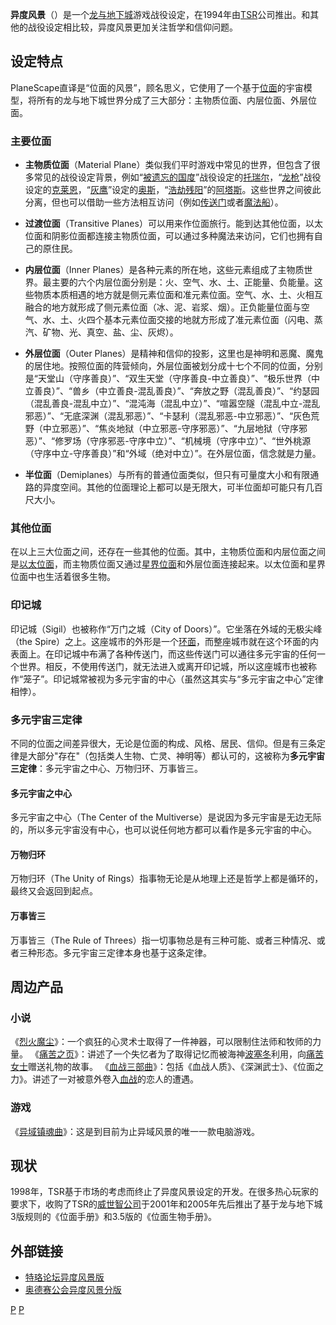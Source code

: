 '''异度风景'''（{{lang-en|'''Planescape'''}}）是一个[[龙与地下城|龙与地下城]]游戏战役设定，在1994年由[[TSR_(公司)|TSR]]公司推出。和其他的战役设定相比较，异度风景更加关注哲学和信仰问题。

== 设定特点 ==

PlaneScape直译是“位面的风景”，顾名思义，它使用了一个基于[[位面|位面]]的宇宙模型，将所有的龙与地下城世界分成了三大部分：主物质位面、内层位面、外层位面。

=== 主要位面 ===
*'''主物质位面'''（Material Plane）类似我们平时游戏中常见的世界，但包含了很多常见的战役设定背景，例如“[[被遗忘的国度|被遗忘的国度]]”战役设定的[[托瑞尔|托瑞尔]]，“[[龙枪|龙枪]]”战役设定的[[克莱恩|克莱恩]]，“[[灰鹰|灰鹰]]”设定的[[奥斯|奥斯]]，“[[浩劫残阳|浩劫残阳]]”的[[阿塔斯|阿塔斯]]。这些世界之间彼此分离，但也可以借助一些方法相互访问（例如[[传送门|传送门]]或者[[魔法船|魔法船]]）。

*'''过渡位面'''（Transitive Planes）可以用来作位面旅行。能到达其他位面，以太位面和阴影位面都连接主物质位面，可以通过多种魔法来访问，它们也拥有自己的原住民。 

*'''内层位面'''（Inner Planes）是各种元素的所在地，这些元素组成了主物质世界。最主要的六个内层位面分别是：火、空气、水、土、正能量、负能量。这些物质本质相遇的地方就是侧元素位面和准元素位面。空气、水、土、火相互融合的地方就形成了侧元素位面（冰、泥、岩浆、烟）。正负能量位面与空气、水、土、火四个基本元素位面交接的地就方形成了准元素位面（闪电、蒸汽、矿物、光、真空、盐、尘、灰烬）。

*'''外层位面'''（Outer Planes）是精神和信仰的投影，这里也是神明和恶魔、魔鬼的居住地。按照位面的阵营倾向，外层位面被划分成十七个不同的位面，分别是“天堂山（守序善良）”、“双生天堂（守序善良-中立善良）”、“极乐世界（中立善良）”、“兽乡（中立善良-混乱善良）”、“奔放之野（混乱善良）”、“约瑟园（混乱善良-混乱中立）”、“混沌海（混乱中立）”、“喧嚣空隧（混乱中立-混乱邪恶）”、“无底深渊（混乱邪恶）”、“卡瑟利（混乱邪恶-中立邪恶）”、“灰色荒野（中立邪恶）”、“焦炎地狱（中立邪恶-守序邪恶）”、“九层地狱（守序邪恶）”、“修罗场（守序邪恶-守序中立）”、“机械境（守序中立）”、“世外桃源（守序中立-守序善良）”和“外域（绝对中立）”。在外层位面，信念就是力量。

*'''半位面'''（Demiplanes）与所有的普通位面类似，但只有可量度大小和有限通路的异度空间。其他的位面理论上都可以是无限大，可半位面却可能只有几百尺大小。

=== 其他位面 ===
在以上三大位面之间，还存在一些其他的位面。其中，主物质位面和内层位面之间是[[以太位面|以太位面]]，而主物质位面又通过[[星界位面|星界位面]]和外层位面连接起来。以太位面和星界位面中也生活着很多生物。

===印记城===
印记城（Sigil）也被称作“万门之城（City of Doors）”。它坐落在外域的无极尖峰（the Spire）之上。这座城市的外形是一个[[环面|环面]]，而整座城市就在这个环面的内表面上。在印记城中布满了各种传送门，而这些传送门可以通往多元宇宙的任何一个世界。相反，不使用传送门，就无法进入或离开印记城，所以这座城市也被称作“笼子”。印记城常被视为多元宇宙的中心（虽然这其实与“多元宇宙之中心”定律相悖）。

=== 多元宇宙三定律 ===
不同的位面之间差异很大，无论是位面的构成、风格、居民、信仰。但是有三条定律是大部分"存在"（包括类人生物、亡灵、神明等）都认可的，这被称为'''多元宇宙三定律'''：多元宇宙之中心、万物归环、万事皆三。

====多元宇宙之中心====
多元宇宙之中心（The Center of the Multiverse）是说因为多元宇宙是无边无际的，所以多元宇宙没有中心，也可以说任何地方都可以看作是多元宇宙的中心。
====万物归环====
万物归环（The Unity of Rings）指事物无论是从地理上还是哲学上都是循环的，最终又会返回到起点。
====万事皆三====
万事皆三（The Rule of Threes）指一切事物总是有三种可能、或者三种情况、或者三种形态。多元宇宙三定律本身也基于这条定律。

== 周边产品 ==

=== 小说 ===
《[[烈火魔尘|烈火魔尘]]》：一个疯狂的心灵术士取得了一件神器，可以限制住法师和牧师的力量。
《[[痛苦之页|痛苦之页]]》：讲述了一个失忆者为了取得记忆而被海神[[波塞冬|波塞冬]]利用，向[[痛苦女士|痛苦女士]]赠送礼物的故事。
《[[血战三部曲|血战三部曲]]》：包括《血战人质》、《深渊武士》、《位面之力》。讲述了一对被意外卷入[[血战_(异度风景)|血战]]的恋人的遭遇。

=== 游戏 ===
《[[异域镇魂曲|异域镇魂曲]]》：这是到目前为止异域风景的唯一一款电脑游戏。

== 现状 ==
1998年，TSR基于市场的考虑而终止了异度风景设定的开发。在很多热心玩家的要求下，收购了TSR的[[威世智公司|威世智公司]]于2001年和2005年先后推出了基于龙与地下城3版规则的《位面手册》和3.5版的《位面生物手册》。

== 外部链接 ==
* [http://trow.cc/forum/index.php?showforum=15 特珞论坛异度风景版]
* [https://web.archive.org/web/20090303103105/http://odyguild.net/bbs/forum-77-1.html 奥德赛公会异度风景分版]

[[Category:異度風景|P]]
[[Category:龍與地下城規則的世界|P]]